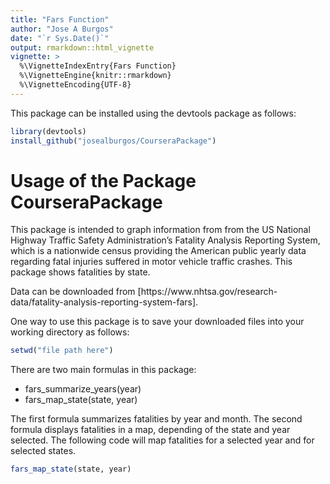```yaml
---
title: "Fars Function"
author: "Jose A Burgos"
date: "`r Sys.Date()`"
output: rmarkdown::html_vignette
vignette: >
  %\VignetteIndexEntry{Fars Function}
  %\VignetteEngine{knitr::rmarkdown}
  %\VignetteEncoding{UTF-8}
---
```


This package can be installed using the devtools package as follows:

```r
library(devtools)
install_github("josealburgos/CourseraPackage")
```

# Usage of the Package CourseraPackage

This package is intended to graph information from from the US National Highway Traffic Safety Administration's Fatality Analysis Reporting System, which is a nationwide census providing the American public yearly data regarding fatal injuries suffered in motor vehicle traffic crashes.  This package shows fatalities by state.

Data can be downloaded from [https://www.nhtsa.gov/research-data/fatality-analysis-reporting-system-fars].

One way to use this package is to save your downloaded files into your working directory as follows:

```r
setwd("file path here")
```

There are two main formulas in this package: 

-  fars_summarize_years(year)
-  fars_map_state(state, year)

The first formula summarizes fatalities by year and month.  The second formula displays fatalities in a map, depending of the state and year selected.  The following code will map fatalities for a selected year and for selected states.

```r
fars_map_state(state, year)
```


